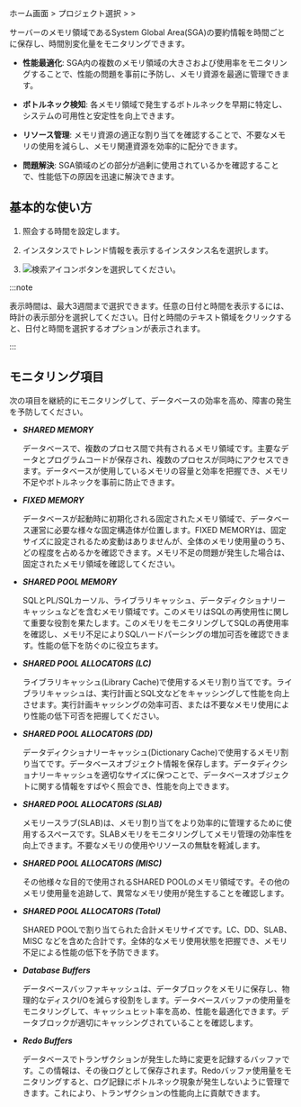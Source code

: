 ホーム画面 &gt; プロジェクト選択 &gt; <Cmdname sid="side_reportStat" className="uitext" /> &gt; <Cmdname sid="side_sga" className="uitext" />

サーバーのメモリ領域であるSystem Global Area(SGA)の要約情報を時間ごとに保存し、時間別変化量をモニタリングできます。 

- **性能最適化**: SGA内の複数のメモリ領域の大きさおよび使用率をモニタリングすることで、性能の問題を事前に予防し、メモリ資源を最適に管理できます。

- **ボトルネック検知**: 各メモリ領域で発生するボトルネックを早期に特定し、システムの可用性と安定性を向上できます。

- **リソース管理**: メモリ資源の適正な割り当てを確認することで、不要なメモリの使用を減らし、メモリ関連資源を効率的に配分できます。

- **問題解決**: SGA領域のどの部分が過剰に使用されているかを確認することで、性能低下の原因を迅速に解決できます。

## 基本的な使い方

<ProdImg img='db-stat-sga-size.png' alt='SGA サイズ' />

1. <Cmdname sid="time" className="uitext" />照会する時間を設定します。

2. インスタンスでトレンド情報を表示するインスタンス名を選択します。

3. ![検索アイコン](/img/ico-btn-search.png)ボタンを選択してください。

:::note

表示時間は、最大3週間まで選択できます。任意の日付と時間を表示するには、時計の表示部分を選択してください。日付と時間のテキスト領域をクリックすると、日付と時間を選択するオプションが表示されます。

:::

<InDoc product="tibero">

## モニタリング項目

次の項目を継続的にモニタリングして、データベースの効率を高め、障害の発生を予防してください。

- **_SHARED MEMORY_**

  データベースで、複数のプロセス間で共有されるメモリ領域です。主要なデータとプログラムコードが保存され、複数のプロセスが同時にアクセスできます。データベースが使用しているメモリの容量と効率を把握でき、メモリ不足やボトルネックを事前に防止できます。

- **_FIXED MEMORY_**

  データベースが起動時に初期化される固定されたメモリ領域で、データベース運営に必要な様々な固定構造体が位置します。FIXED MEMORYは、固定サイズに設定されるため変動はありませんが、全体のメモリ使用量のうち、どの程度を占めるかを確認できます。メモリ不足の問題が発生した場合は、固定されたメモリ領域を確認してください。

- **_SHARED POOL MEMORY_**

  SQLとPL/SQLカーソル、ライブラリキャッシュ、データディクショナリーキャッシュなどを含むメモリ領域です。このメモリはSQLの再使用性に関して重要な役割を果たします。このメモリをモニタリングしてSQLの再使用率を確認し、メモリ不足によりSQLハードパーシングの増加可否を確認できます。性能の低下を防ぐのに役立ちます。

- **_SHARED POOL ALLOCATORS (LC)_**

  ライブラリキャッシュ(Library Cache)で使用するメモリ割り当てです。ライブラリキャッシュは、実行計画とSQL文などをキャッシングして性能を向上させます。実行計画キャッシングの効率可否、または不要なメモリ使用により性能の低下可否を把握してください。

- **_SHARED POOL ALLOCATORS (DD)_**

  データディクショナリーキャッシュ(Dictionary Cache)で使用するメモリ割り当てです。データベースオブジェクト情報を保存します。データディクショナリーキャッシュを適切なサイズに保つことで、データベースオブジェクトに関する情報をすばやく照会でき、性能を向上できます。

- **_SHARED POOL ALLOCATORS (SLAB)_**

  メモリースラブ(SLAB)は、メモリ割り当てをより効率的に管理するために使用するスペースです。SLABメモリをモニタリングしてメモリ管理の効率性を向上できます。不要なメモリの使用やリソースの無駄を軽減します。

- **_SHARED POOL ALLOCATORS (MISC)_**

  その他様々な目的で使用されるSHARED POOLのメモリ領域です。その他のメモリ使用量を追跡して、異常なメモリ使用が発生することを確認します。

- **_SHARED POOL ALLOCATORS (Total)_**

  SHARED POOLで割り当てられた合計メモリサイズです。LC、DD、SLAB、MISC などを含めた合計です。全体的なメモリ使用状態を把握でき、メモリ不足による性能の低下を予防できます。

- **_Database Buffers_**

  データベースバッファキャッシュは、データブロックをメモリに保存し、物理的なディスクI/Oを減らす役割をします。データベースバッファの使用量をモニタリングして、キャッシュヒット率を高め、性能を最適化できます。データブロックが適切にキャッシングされていることを確認します。

- **_Redo Buffers_**

  データベースでトランザクションが発生した時に変更を記録するバッファです。この情報は、その後ログとして保存されます。Redoバッファ使用量をモニタリングすると、ログ記録にボトルネック現象が発生しないように管理できます。これにより、トランザクションの性能向上に貢献できます。

</InDoc>
